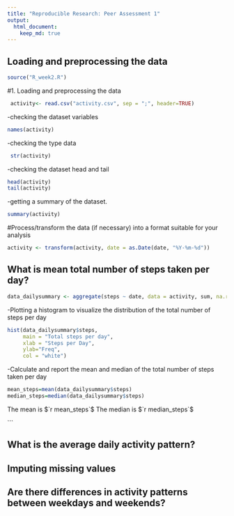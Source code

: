 ```yaml
---
title: "Reproducible Research: Peer Assessment 1"
output: 
  html_document:
    keep_md: true
---
```



## Loading and preprocessing the data
```r
source("R_week2.R")
```

#1. Loading and preprocessing the data
 
```r
 activity<- read.csv("activity.csv", sep = ";", header=TRUE)
```

-checking the dataset variables

```r
names(activity)

```
-checking the type data

```r
 str(activity)
```

-checking the dataset head and tail
```r
head(activity)
tail(activity)
```
-getting a summary of the dataset.
```r
summary(activity)
```


#Process/transform the data (if necessary) into a format suitable for your analysis

```r
activity <- transform(activity, date = as.Date(date, "%Y-%m-%d"))
```


## What is mean total number of steps taken per day?
```r
data_dailysummary <- aggregate(steps ~ date, data = activity, sum, na.rm = TRUE)
```

-Plotting a histogram to visualize the distribution of the total number of steps per day

```r
hist(data_dailysummary$steps, 
     main = "Total steps per day", 
     xlab = "Steps per Day", 
     ylab="Freq", 
     col = "white")
```


-Calculate and report the mean and median of the total number of steps taken per day
```r
mean_steps=mean(data_dailysummary$steps)
median_steps=median(data_dailysummary$steps)
```
The mean is $`r mean_steps`$
The median is $`r median_steps`$

```


## What is the average daily activity pattern?



## Imputing missing values



## Are there differences in activity patterns between weekdays and weekends?
